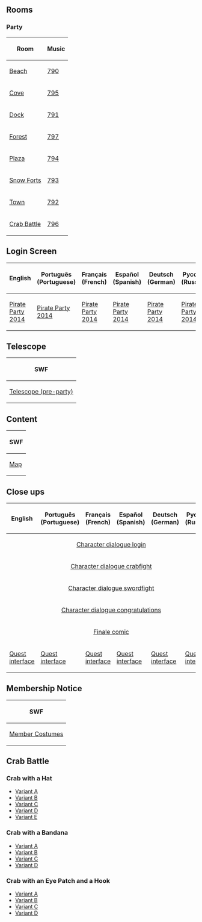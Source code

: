 

== Rooms ==
===Party===
<center>
{|class="wikitable" border="1"
!Room!!Music
|-
|[[Media:RoomsBeach-PirateParty2014.swf|Beach]]||[[Media:Music790.swf|790]]
|-
|[[Media:RoomsCove-PirateParty2014.swf|Cove]]||[[Media:Music795.swf|795]]
|-
|[[Media:RoomsDock-PirateParty2014.swf|Dock]]||[[Media:Music791.swf|791]]
|-
|[[Media:RoomsForest-PirateParty2014.swf|Forest]]||[[Media:Music797.swf|797]]
|-
|[[Media:RoomsPlaza-PirateParty2014.swf|Plaza]]||[[Media:Music794.swf|794]]
|-
|[[Media:RoomsForts-PirateParty2014.swf|Snow Forts]]||[[Media:Music793.swf|793]]
|-
|[[Media:RoomsTown-PirateParty2014.swf|Town]]||[[Media:Music792.swf|792]]
|-
|[[Media:RoomsPartysolo1-PirateParty2014.swf|Crab Battle]]||[[Media:Music796.swf|796]]
|}
</center>

==Login Screen==
<center>
{|class="wikitable" border="1"
!English
!Português (Portuguese)
!Français (French)
!Español (Spanish)
!Deutsch (German)
!Русский (Russian)
|-
|[[Media:LoginScreen-ENPirateParty2014-november-party-pp.swf|Pirate Party 2014]]||[[Media:LoginScreen-PTPirateParty2014-november-party-pp.swf|Pirate Party 2014]]||[[Media:LoginScreen-FRPirateParty2014-november-party-pp.swf|Pirate Party 2014]]||[[Media:LoginScreen-ESPirateParty2014-november-party-pp.swf|Pirate Party 2014]]||[[Media:LoginScreen-DEPirateParty2014-november-party-pp.swf|Pirate Party 2014]]||[[Media:LoginScreen-RUPirateParty2014-november-party-pp.swf|Pirate Party 2014]]
|}
</center>

==Telescope==
<center>
{|class="wikitable" border="1"
!SWF
|-
|[[Media:PirateParty2014TelescopeComingClose.swf|Telescope (pre-party)]]
|}
</center>

==Content==
<center>
{|class="wikitable" border="1"
!SWF
|-
|[[Media:ContentMap-PirateParty2014.swf|Map]]
|}
</center>

== Close ups ==
<center>
{|class="wikitable" border="1"
!English
!Português (Portuguese)
!Français (French)
!Español (Spanish)
!Deutsch (German)
!Русский (Russian)
|-
|colspan="6" rowspan="1" align="center" |[[Media:Close_upsCharacter dialogue login-PirateParty2014.swf|Character dialogue login]]
|-
|colspan="6" rowspan="1" align="center" |[[Media:Close_upsCharacter dialogue crabfight-PirateParty2014.swf|Character dialogue crabfight]]
|-
|colspan="6" rowspan="1" align="center" |[[Media:Close_upsCharacter dialogue swordfight-PirateParty2014.swf|Character dialogue swordfight]]
|-
|colspan="6" rowspan="1" align="center" |[[Media:Close_upsCharacter dialogue congratulations-PirateParty2014.swf|Character dialogue congratulations]]
|-
|colspan="6" rowspan="1" align="center" |[[Media:Close_upsFinale comic-PirateParty2014.swf|Finale comic]]

|-
|[[Media:ENClose_upsQuest interface-PirateParty2014.swf|Quest interface]]||[[Media:PTClose_upsQuest interface-PirateParty2014.swf|Quest interface]]||[[Media:FRClose_upsQuest interface-PirateParty2014.swf|Quest interface]]||[[Media:ESClose_upsQuest interface-PirateParty2014.swf|Quest interface]]||[[Media:DEClose_upsQuest interface-PirateParty2014.swf|Quest interface]]||[[Media:RUClose_upsQuest interface-PirateParty2014.swf|Quest interface]]
|}
</center>

== Membership Notice ==
<center>
{|class="wikitable" border="1"
!SWF
|-
|[[Media:MembershipParty1-PirateParty2014.swf|Member Costumes]]
|}
</center>

== Crab Battle ==
=== Crab with a Hat ===
* [[Media:AvatarSpritesCrabHatA.swf|Variant A]]
* [[Media:AvatarSpritesCrabHatB.swf|Variant B]]
* [[Media:AvatarSpritesCrabHatC.swf|Variant C]]
* [[Media:AvatarSpritesCrabHatD.swf|Variant D]]
* [[Media:AvatarSpritesCrabHatE.swf|Variant E]]

=== Crab with a Bandana ===
* [[Media:AvatarSpritesCrabBandanaA.swf|Variant A]]
* [[Media:AvatarSpritesCrabBandanaB.swf|Variant B]]
* [[Media:AvatarSpritesCrabBandanaC.swf|Variant C]]
* [[Media:AvatarSpritesCrabBandanaD.swf|Variant D]]

=== Crab with an Eye Patch and a Hook ===
* [[Media:AvatarSpritesCrabEyePatchHookA.swf|Variant A]]
* [[Media:AvatarSpritesCrabEyePatchHookB.swf|Variant B]]
* [[Media:AvatarSpritesCrabEyePatchHookC.swf|Variant C]]
* [[Media:AvatarSpritesCrabEyePatchHookD.swf|Variant D]]
{{Parties}}

